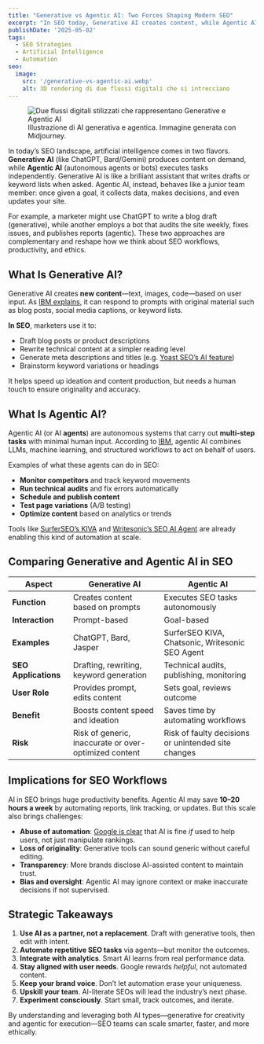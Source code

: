 ```yaml
---
title: "Generative vs Agentic AI: Two Forces Shaping Modern SEO"
excerpt: "In SEO today, Generative AI creates content, while Agentic AI automates actions. Understanding both is key to scaling without losing quality."
publishDate: '2025-05-02'
tags:
  - SEO Strategies
  - Artificial Intelligence
  - Automation
seo:
  image:
    src: '/generative-vs-agentic-ai.webp'
    alt: 3D rendering di due flussi digitali che si intrecciano
---
```


<figure>
  <Image 
    id="cover-img" 
    src={coverImage} 
    loading="eager" 
    priority={true}
    alt="Due flussi digitali stilizzati che rappresentano Generative e Agentic AI" 
  />
  <figcaption>
    Illustrazione di AI generativa e agentica. Immagine generata con Midjourney.
  </figcaption>
</figure>

In today’s SEO landscape, artificial intelligence comes in two flavors. **Generative AI** (like ChatGPT, Bard/Gemini) produces content on demand, while **Agentic AI** (autonomous agents or bots) executes tasks independently. Generative AI is like a brilliant assistant that writes drafts or keyword lists when asked. Agentic AI, instead, behaves like a junior team member: once given a goal, it collects data, makes decisions, and even updates your site.

For example, a marketer might use ChatGPT to write a blog draft (generative), while another employs a bot that audits the site weekly, fixes issues, and publishes reports (agentic). These two approaches are complementary and reshape how we think about SEO workflows, productivity, and ethics.

## What Is Generative AI?

Generative AI creates **new content**—text, images, code—based on user input. As [IBM explains](https://www.ibm.com/topics/generative-ai), it can respond to prompts with original material such as blog posts, social media captions, or keyword lists.

**In SEO**, marketers use it to:
- Draft blog posts or product descriptions
- Rewrite technical content at a simpler reading level
- Generate meta descriptions and titles (e.g. [Yoast SEO’s AI feature](https://yoast.com/yoast-seo-premium-changelog/#ai-title-meta))
- Brainstorm keyword variations or headings

It helps speed up ideation and content production, but needs a human touch to ensure originality and accuracy.

## What Is Agentic AI?

Agentic AI (or AI **agents**) are autonomous systems that carry out **multi-step tasks** with minimal human input. According to [IBM](https://www.ibm.com/blog/what-is-agentic-ai/), agentic AI combines LLMs, machine learning, and structured workflows to act on behalf of users.

Examples of what these agents can do in SEO:
- **Monitor competitors** and track keyword movements
- **Run technical audits** and fix errors automatically
- **Schedule and publish content**
- **Test page variations** (A/B testing)
- **Optimize content** based on analytics or trends

Tools like [SurferSEO’s KIVA](https://surferseo.com/kiva/) and [Writesonic’s SEO AI Agent](https://writesonic.com/seo-ai-agent) are already enabling this kind of automation at scale.

## Comparing Generative and Agentic AI in SEO

| Aspect               | Generative AI                                                   | Agentic AI                                                            |
|----------------------|------------------------------------------------------------------|-----------------------------------------------------------------------|
| **Function**         | Creates content based on prompts                                 | Executes SEO tasks autonomously                                       |
| **Interaction**      | Prompt-based                                                     | Goal-based                                                             |
| **Examples**         | ChatGPT, Bard, Jasper                                            | SurferSEO KIVA, Chatsonic, Writesonic SEO Agent                       |
| **SEO Applications** | Drafting, rewriting, keyword generation                          | Technical audits, publishing, monitoring                              |
| **User Role**        | Provides prompt, edits content                                   | Sets goal, reviews outcome                                            |
| **Benefit**          | Boosts content speed and ideation                                | Saves time by automating workflows                                    |
| **Risk**             | Risk of generic, inaccurate or over-optimized content            | Risk of faulty decisions or unintended site changes                   |

## Implications for SEO Workflows

AI in SEO brings huge productivity benefits. Agentic AI may save **10–20 hours a week** by automating reports, link tracking, or updates. But this scale also brings challenges:

- **Abuse of automation**: [Google is clear](https://developers.google.com/search/docs/fundamentals/creating-helpful-content) that AI is fine *if* used to help users, not just manipulate rankings.
- **Loss of originality**: Generative tools can sound generic without careful editing.
- **Transparency**: More brands disclose AI-assisted content to maintain trust.
- **Bias and oversight**: Agentic AI may ignore context or make inaccurate decisions if not supervised.

## Strategic Takeaways

1. **Use AI as a partner, not a replacement**. Draft with generative tools, then edit with intent.
2. **Automate repetitive SEO tasks** via agents—but monitor the outcomes.
3. **Integrate with analytics**. Smart AI learns from real performance data.
4. **Stay aligned with user needs**. Google rewards *helpful*, not automated content.
5. **Keep your brand voice**. Don’t let automation erase your uniqueness.
6. **Upskill your team**. AI-literate SEOs will lead the industry’s next phase.
7. **Experiment consciously**. Start small, track outcomes, and iterate.

By understanding and leveraging both AI types—generative for creativity and agentic for execution—SEO teams can scale smarter, faster, and more ethically.
